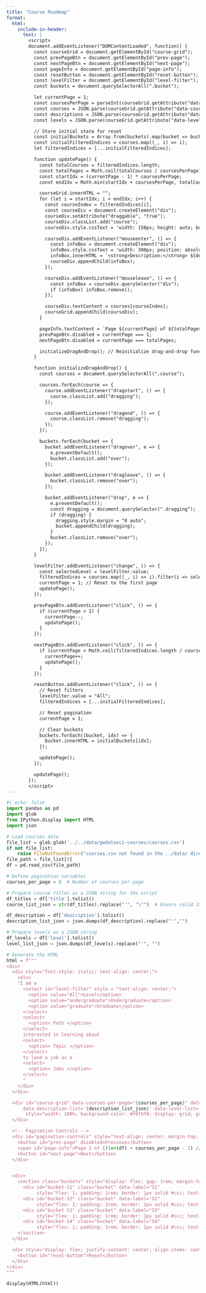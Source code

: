 ```yaml
---
title: "Course Roadmap"
format:
  html:
    include-in-header:
      text: |
        <script>
        document.addEventListener("DOMContentLoaded", function() {
          const courseGrid = document.getElementById("course-grid");
          const prevPageBtn = document.getElementById("prev-page");
          const nextPageBtn = document.getElementById("next-page");
          const pageInfo = document.getElementById("page-info");
          const resetButton = document.getElementById("reset-button");
          const levelFilter = document.getElementById("level-filter");
          const buckets = document.querySelectorAll(".bucket");

          let currentPage = 1;
          const coursesPerPage = parseInt(courseGrid.getAttribute("data-courses-per-page"));
          const courses = JSON.parse(courseGrid.getAttribute("data-course-list"));
          const descriptions = JSON.parse(courseGrid.getAttribute("data-description-list"));
          const levels = JSON.parse(courseGrid.getAttribute("data-level-list"));

          // Store initial state for reset
          const initialBuckets = Array.from(buckets).map(bucket => bucket.innerHTML);
          const initialFilteredIndices = courses.map((_, i) => i);
          let filteredIndices = [...initialFilteredIndices];

          function updatePage() {
            const totalCourses = filteredIndices.length;
            const totalPages = Math.ceil(totalCourses / coursesPerPage);
            const startIdx = (currentPage - 1) * coursesPerPage;
            const endIdx = Math.min(startIdx + coursesPerPage, totalCourses);

            courseGrid.innerHTML = "";
            for (let i = startIdx; i < endIdx; i++) {
              const courseIndex = filteredIndices[i];
              const courseDiv = document.createElement("div");
              courseDiv.setAttribute("draggable", "true");
              courseDiv.classList.add("course");
              courseDiv.style.cssText = 'width: 150px; height: auto; border: 1px solid #ccc; padding: 0.5rem; border-radius: 4px; background-color: #fff; text-align: center; cursor: grab; font-size: 0.8rem; word-wrap: break-word; white-space: normal; position: relative;';

              courseDiv.addEventListener("mouseenter", () => {
                const infoBox = document.createElement("div");
                infoBox.style.cssText = 'width: 300px; position: absolute; top: 100%; left: 50%; transform: translateX(-50%); background-color: #fff; border: 1px solid #ccc; padding: 0.5rem; border-radius: 4px; box-shadow: 0 2px 5px rgba(0, 0, 0, 0.1); z-index: 10; white-space: normal;';
                infoBox.innerHTML = `<strong>Description:</strong> ${descriptions[courseIndex]} <br><strong>Credits:</strong> 3`;
                courseDiv.appendChild(infoBox);
              });

              courseDiv.addEventListener("mouseleave", () => {
                const infoBox = courseDiv.querySelector("div");
                if (infoBox) infoBox.remove();
              });

              courseDiv.textContent = courses[courseIndex];
              courseGrid.appendChild(courseDiv);
            }

            pageInfo.textContent = `Page ${currentPage} of ${totalPages}`;
            prevPageBtn.disabled = currentPage === 1;
            nextPageBtn.disabled = currentPage === totalPages;

            initializeDragAndDrop(); // Reinitialize drag-and-drop functionality
          }

          function initializeDragAndDrop() {
            const courses = document.querySelectorAll(".course");

            courses.forEach(course => {
              course.addEventListener("dragstart", () => {
                course.classList.add("dragging");
              });

              course.addEventListener("dragend", () => {
                course.classList.remove("dragging");
              });
            });

            buckets.forEach(bucket => {
              bucket.addEventListener("dragover", e => {
                e.preventDefault();
                bucket.classList.add("over");
              });

              bucket.addEventListener("dragleave", () => {
                bucket.classList.remove("over");
              });

              bucket.addEventListener("drop", e => {
                e.preventDefault();
                const dragging = document.querySelector(".dragging");
                if (dragging) {
                  dragging.style.margin = "0 auto";
                  bucket.appendChild(dragging);
                }
                bucket.classList.remove("over");
              });
            });
          }

          levelFilter.addEventListener("change", () => {
            const selectedLevel = levelFilter.value;
            filteredIndices = courses.map((_, i) => i).filter(i => selectedLevel === "All" || levels[i] === selectedLevel);
            currentPage = 1; // Reset to the first page
            updatePage();
          });

          prevPageBtn.addEventListener("click", () => {
            if (currentPage > 1) {
              currentPage--;
              updatePage();
            }
          });

          nextPageBtn.addEventListener("click", () => {
            if (currentPage < Math.ceil(filteredIndices.length / coursesPerPage)) {
              currentPage++;
              updatePage();
            }
          });

          resetButton.addEventListener("click", () => {
            // Reset filters
            levelFilter.value = "All";
            filteredIndices = [...initialFilteredIndices];

            // Reset pagination
            currentPage = 1;

            // Clear buckets
            buckets.forEach((bucket, idx) => {
              bucket.innerHTML = initialBuckets[idx];
            });

            updatePage();
          });

          updatePage();
        });
        </script>
---
```


```python
#| echo: false
import pandas as pd
import glob
from IPython.display import HTML
import json

# Load courses data
file_list = glob.glob('../../data/gwdatasci-courses/courses.csv')
if not file_list:
    raise FileNotFoundError("courses.csv not found in the ../data/ directory.")
file_path = file_list[0]
df = pd.read_csv(file_path)

# Define pagination variables
courses_per_page = 8  # Number of courses per page

# Prepare course titles as a JSON string for the script
df_titles = df['title'].tolist()
course_list_json = str(df_titles).replace("'", "\"")  # Ensure valid JSON format

df_description = df['description'].tolist()
description_list_json = json.dumps(df_description).replace("'","")

# Prepare levels as a JSON string
df_levels = df['level'].tolist()
level_list_json = json.dumps(df_levels).replace("'", "")

# Generate the HTML
html = f"""
<div>
  <div style="font-style: italic; text-align: center;">
    <div>
    "I am a 
      <select id="level-filter" style = "text-align: center;">
        <option value="All">Level</option>
        <option value="undergraduate">Undergraduate</option>
        <option value="graduate">Graduate</option>
      </select>
      <select>
        <option> Path </option>
      </select>
      interested in learning about 
      <select>
        <option> Topic </option>
      </select>
      to land a job as a 
      <select>
        <option> Jobs </option>
      </select>
      "
    </div>
  </div>

  <div id="course-grid" data-courses-per-page="{courses_per_page}" data-total-courses="{len(df)}" data-course-list='{course_list_json}' 
      data-description-list='{description_list_json}' data-level-list='{level_list_json}'
       style="width: 100%; background-color: #f0f0f0; display: grid; grid-template-columns: repeat(auto-fit, minmax(150px, 1fr)); gap: 1rem; padding: 1rem; box-shadow: inset 0 0 5px rgba(0, 0, 0, 0.1);">
  </div>

  <!-- Pagination Controls -->
  <div id="pagination-controls" style="text-align: center; margin-top: 1rem;">
    <button id="prev-page" disabled>Previous</button>
    <span id="page-info">Page 1 of {(len(df) + courses_per_page - 1) // courses_per_page}</span>
    <button id="next-page">Next</button>
  </div>


  <div>
    <section class="buckets" style="display: flex; gap: 1rem; margin-top: 2rem;">
      <div id="bucket-S1" class="bucket" data-label="S1" 
           style="flex: 1; padding: 1rem; border: 1px solid #ccc; text-align: center; width: 200px; height: 300px; flex-direction: column; gap: 0.5rem; overflow: hidden;">S1</div>
      <div id="bucket-S2" class="bucket" data-label="S2" 
           style="flex: 1; padding: 1rem; border: 1px solid #ccc; text-align: center; width: 200px; height: 300px; flex-direction: column; gap: 0.5rem; overflow: hidden;">S2</div>
      <div id="bucket-S3" class="bucket" data-label="S3" 
           style="flex: 1; padding: 1rem; border: 1px solid #ccc; text-align: center; width: 200px; height: 300px; flex-direction: column; gap: 0.5rem; overflow: hidden;">S3</div>
      <div id="bucket-S4" class="bucket" data-label="S4" 
           style="flex: 1; padding: 1rem; border: 1px solid #ccc; text-align: center; width: 200px; height: 300px; flex-direction: column; gap: 0.5rem; overflow: hidden;">S4</div>
    </section>
  </div>

  <div style="display: flex; justify-content: center; align-items: center; height: 100px;">
    <button id="reset-button">Reset</button>
  </div>
</div>
"""

display(HTML(html))
```

